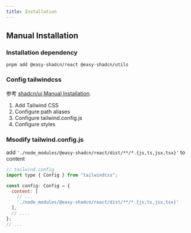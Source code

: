 ```yaml
---
title: Installation
---
```


## Manual Installation

### Installation dependency

```codeBlock bash
pnpm add @easy-shadcn/react @easy-shadcn/utils
```

### Config tailwindcss

参考 [shadcn/ui Manual Installation](https://ui.shadcn.com/docs/installation/manual).
1. Add Tailwind CSS
2. Configure path aliases
3. Configure tailwind.config.js
4. Configure styles

### Msodify tailwind.config.js

add `'./node_modules/@easy-shadcn/react/dist/**/*.{js,ts,jsx,tsx}'` to content

```js {7}
// tailwind.config
import type { Config } from "tailwindcss";

const config: Config = {
  content: [
    // ...
    './node_modules/@easy-shadcn/react/dist/**/*.{js,ts,jsx,tsx}'
  ],
  // ....
};
// ...
```
